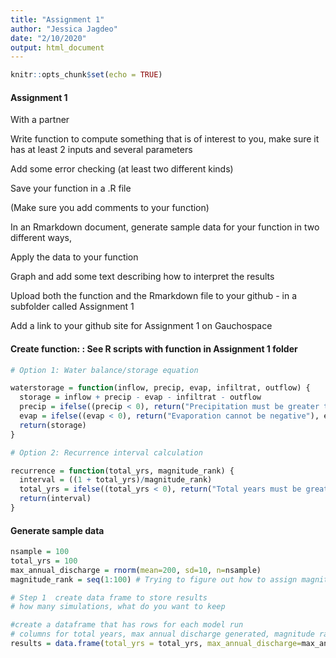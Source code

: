 ```yaml
---
title: "Assignment 1"
author: "Jessica Jagdeo"
date: "2/10/2020"
output: html_document
---
```


```r
knitr::opts_chunk$set(echo = TRUE)
```

#### Assignment 1

With a partner

Write function to compute something that is of interest to you, make sure it has at least 2 inputs and several parameters

Add some error checking (at least two different kinds)

Save your function in a .R file

(Make sure you add comments to your function)

In an Rmarkdown document, generate sample data for your function in two different ways,

Apply the data to your function

Graph and add some text describing how to interpret the results

Upload both the function and the Rmarkdown file to your github - in a subfolder called Assignment 1

Add a link to your github site for Assignment 1 on Gauchospace

#### Create function: : See R scripts with function in Assignment 1 folder
```r

# Option 1: Water balance/storage equation

waterstorage = function(inflow, precip, evap, infiltrat, outflow) {
  storage = inflow + precip - evap - infiltrat - outflow
  precip = ifelse((precip < 0), return("Precipitation must be greater than or equal to zero"), precip)
  evap = ifelse((evap < 0), return("Evaporation cannot be negative"), evap)
  return(storage)
}

```

```r

# Option 2: Recurrence interval calculation

recurrence = function(total_yrs, magnitude_rank) {
  interval = ((1 + total_yrs)/magnitude_rank)
  total_yrs = ifelse((total_yrs < 0), return("Total years must be greater than zero"))
  return(interval)
}

```

#### Generate sample data
```r

nsample = 100
total_yrs = 100
max_annual_discharge = rnorm(mean=200, sd=10, n=nsample)
magnitude_rank = seq(1:100) # Trying to figure out how to assign magnitude rank based on generated max annual discharge

# Step 1  create data frame to store results 
# how many simulations, what do you want to keep

#create a dataframe that has rows for each model run
# columns for total years, max annual discharge generated, magnitude rank, and recurrence interval
results = data.frame(total_yrs = total_yrs, max_annual_discharge=max_annual_discharge, magnitude_rank = magnitude_rank, interval=NA)


```
